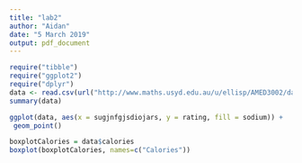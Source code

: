 ---
title: "lab2"
author: "Aidan"
date: "5 March 2019"
output: pdf_document
---

```{r setup, echo=FALSE}
require("tibble")
require("ggplot2")
require("dplyr")
data <- read.csv(url("http://www.maths.usyd.edu.au/u/ellisp/AMED3002/data/Cereal.csv"))
summary(data)

ggplot(data, aes(x = sugjnfgjsdiojars, y = rating, fill = sodium)) +
 geom_point()

boxplotCalories = data$calories
boxplot(boxplotCalories, names=c("Calories"))

```


